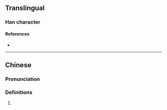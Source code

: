 {{character info}}
==Translingual==

===Han character===
{{Han char|rn=75|rad=木|as=09|sn=13|four=47920|canj=DAIL|ids=⿰木即}}

====References====
* {{Han ref|kx=0539.160|dkj=15134|dj=0927.020|hdz=21251.130|uh=6956|ud=26966|bh=D5B8|bd=54712}}

----

==Chinese==
{{zh-forms}}

===Pronunciation===
{{zh-pron
|m=zhì
|c=zit3
|mc=y
|oc=y
}}

===Definitions===
{{zh-hanzi}}

# {{rfdef|zh}}